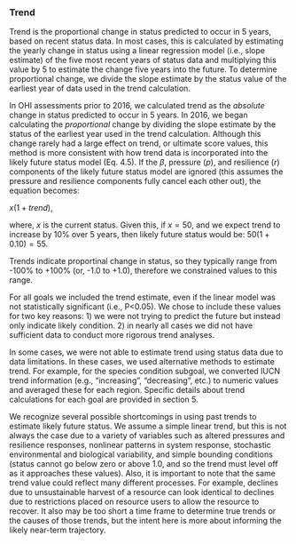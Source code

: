 ### Trend

Trend is the proportional change in status predicted to occur in 5 years, based on recent status data. In most cases, this is calculated by estimating the yearly change in status using a linear regression model (i.e., slope estimate) of the five most recent years of status data and multiplying this value by 5 to estimate the change five years into the future.  To determine proportional change, we divide the slope estimate by the status value of the earliest year of data used in the trend calculation.  

In OHI assessments prior to 2016, we calculated trend as the *absolute* change in status predicted to occur in 5 years.  In 2016, we began calculating the *proportional* change by dividing the slope estimate by the status of the earliest year used in the trend calculation.  Although this change rarely had a large effect on trend, or ultimate score values, this method is more consistent with how trend data is incorporated into the likely future status model (Eq. 4.5). If the $\beta$, pressure ($p$), and resilience ($r$) components of the likely future status model are ignored (this assumes the pressure and resilience components fully cancel each other out), the equation becomes: 

$x(1 + trend)$,

where, $x$ is the current status.  Given this, if $x=50$, and we expect trend to increase by 10% over 5 years, then likely future status would be: $50(1 + 0.10) = 55$.

Trends indicate proportinal change in status, so they typically range from -100% to +100% (or, -1.0 to +1.0), therefore we constrained values to this range.

For all goals we included the trend estimate, even if the linear model was not statistically significant (i.e., P<0.05). We chose to include these values for two key reasons: 1) we were not trying to predict the future but instead only indicate likely condition. 2) in nearly all cases we did not have sufficient data to conduct more rigorous trend analyses.

In some cases, we were not able to estimate trend using status data due to data limitations.  In these cases, we used alternative methods to estimate trend.  For example, for the species condition subgoal, we converted IUCN trend information (e.g., "increasing", "decreasing", etc.) to numeric values and averaged these for each region. Specific details about trend calculations for each goal are provided in section 5.

We recognize several possible shortcomings in using past trends to estimate likely future status.  We assume a simple linear trend, but this is not always the case due to a variety of variables such as altered pressures and resilience responses, nonlinear patterns in system response, stochastic environmental and biological variability, and simple bounding conditions (status cannot go below zero or above 1.0, and so the trend must level off as it approaches these values).  Also, it is important to note that the same trend value could reflect many different processes. For example, declines due to unsustainable harvest of a resource can look identical to declines due to restrictions placed on resource users to allow the resource to recover. It also may be too short a time frame to determine true trends or the causes of those trends, but the intent here is more about informing the likely near-term trajectory.